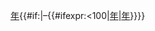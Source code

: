 [[國家橄欖球聯盟{{{1}}}年賽季|{{{1}}}年]]{{#if:{{{2|}}}|–{{#ifexpr:{{{2}}}<100|[[{{#expr:trunc({{{1}}}/100)}}國家橄欖球聯盟{{{2}}}年賽季|{{{2}}}年]]|[[國家橄欖球聯盟{{{2}}}年賽季|{{{2}}}年]]}}}}<noinclude>
{{Documentation}}
<!-- Add categories and interwikis to the /doc subpage, not here! -->
</noinclude>